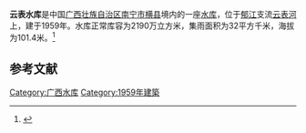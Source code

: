 {{Infobox Reservoir 
|name = 云表水库
|nickname = 
|image = 
|image_caption = 
|map = 
|map_caption = 
|pushpin_map = China Guangxi
|pushpin_map_caption = 
|code = BHA42E11823
|class = 
|location_of_reservoir = [[广西壮族自治区|广西壮族自治区]][[南宁市|南宁市]][[横县|横县]]
|location_of_dam = 
|inflow = 
|outflow = 
|catchment_area = 32
|reservoir_area = 
|mean_depth = 
|maximum_depth = 
|flood_level = 
|normal_water_level = 
|dead_water_level = 
|water_quality = 
|island = 
|maximum_storage_capacity = 
|normal_storage_capacity = 2190万
|dead_storage_capacity = 
|type_of_dam = 
|elevation_of_dam = 
|height_of_dam = 
|length_of_dam = 
|width_of_dam = 
|installed_capacity = 
|irrigated_area =
|start = 
|complete = 1959年
|cost = 
|emigrate = 
|latd = 22.9512
|latm = 
|lats = 
|latNS = N
|longd = 109.3251
|longm = 
|longs = 
|longEW = E
|website = 
|footnotes = 
}}
<mapframe latitude="22.9512" longitude="109.3251" zoom="14" width="280" height="300" align="right" />
'''云表水库'''是中国[[广西壮族自治区|广西壮族自治区]][[南宁市|南宁市]][[横县|横县]]境内的一座[[水库|水库]]，位于[[郁江|郁江]]支流[[云表河|云表河]]上，建于1959年。水库正常库容为2190万立方米，集雨面积为32平方千米，海拔为101.4米。<ref>{{cite web|url=http://brim.ihb.ac.cn/12/CN/12.asp|title=中国大中型水库基本特征数据库|work=中国生物多样性信息系统内陆水体生物学分部|deadurl=yes|archiveurl=https://web.archive.org/web/20120402061833/http://brim.ihb.ac.cn/12/CN/12.asp|archivedate=2012-04-02|accessdate=2012-03-28}}</ref>
== 参考文献 ==
{{Reflist}}

{{广西小作品}}

[[Category:广西水库|Category:广西水库]]
[[Category:1959年建築|Category:1959年建築]]